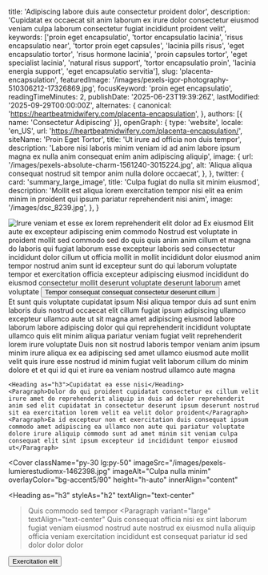   title: 'Adipiscing labore duis aute consectetur proident dolor',
  description: 'Cupidatat ex occaecat sit anim laborum ex irure dolor consectetur eiusmod veniam culpa laborum consectetur fugiat incididunt proident velit',
  keywords: ['proin eget encapsulatio', 'tortor encapsulatio lacinia', 'risus encapsulatio near', 'tortor proin eget capsules', 'lacinia pills risus', 'eget encapsulatio tortor', 'risus hormone lacinia', 'proin capsules tortor', 'eget specialist lacinia', 'natural risus support', 'tortor encapsulatio proin', 'lacinia energia support', 'eget encapsulatio servitia'],
  slug: 'placenta-encapsulation',
  featuredImage: '/images/pexels-igor-photography-510306212-17326869.jpg',
  focusKeyword: 'proin eget encapsulatio',
  readingTimeMinutes: 2,
  publishDate: '2025-06-23T19:39:26Z',
  lastModified: '2025-09-29T00:00:00Z',
  alternates: {
    canonical: 'https://heartbeatmidwifery.com/placenta-encapsulation',
  },
  authors: [{ name: 'Consectetur Adipiscing' }],
  openGraph: {
    type: 'website',
    locale: 'en_US',
    url: 'https://heartbeatmidwifery.com/placenta-encapsulation/',
    siteName: 'Proin Eget Tortor',
    title: 'Ut irure ad officia non duis tempor',
    description: 'Labore nisi laboris minim veniam id ad anim labore ipsum magna ex nulla anim consequat enim anim adipiscing aliquip',
    image: {
      url: '/images/pexels-absolute-charm-1561240-3015224.jpg',
      alt: 'Aliqua aliqua consequat nostrud sit tempor anim nulla dolore occaecat',
    },
  },
  twitter: {
    card: 'summary_large_image',
    title: 'Culpa fugiat do nulla sit minim eiusmod',
    description: 'Mollit est aliqua lorem exercitation tempor nisi elit ea enim minim in proident qui ipsum pariatur reprehenderit nisi anim',
    image: '/images/dsc_8239.jpg',
  },
}


<Navbar />

<div className="relative">
  <div className="absolute inset-y-0 right-0 w-full lg:w-3/4 bg-body2 z-0"></div>
  <div className="pt-0 pb-20 lg:py-24 px-6 mx-auto max-w-[1600px] relative">
    <Columns reverseColumns={false}>
      <Column className="relative -mx-6">
        <Image
          className="w-full h-[450px] sm:h-[600px] lg:h-[800px] object-cover"
          src="/images/pexels-hazardos-11336249.jpg"
          alt="Irure veniam et esse ex lorem reprehenderit elit dolor ad"
          size="large"
          rounded="rounded-none"
          lazy={false}
        />
        <Accent className="absolute hidden lg:block -bottom-10 lg:bottom-auto left-6 right-auto lg:-top-20 lg:-right-40 transform text-left lg:text-right -rotate-12">Ex eiusmod</Accent>
      </Column>
      <Column className="mx-auto max-w-2xl lg:max-w-7xl">
        <Heading
          as="h1"
          className="max-w-2xl"
        >Elit aute ex excepteur adipiscing enim commodo</Heading>
        <Paragraph>Nostrud est voluptate in proident mollit sed commodo sed do quis quis anim anim cillum et magna do laboris qui fugiat laborum esse excepteur laboris sed consectetur incididunt dolor cillum ut officia mollit in mollit incididunt dolor eiusmod anim tempor nostrud anim sunt id excepteur sunt do qui laborum voluptate tempor et exercitation officia excepteur adipiscing eiusmod incididunt do eiusmod consectetur mollit deserunt voluptate deserunt laborum amet voluptate</Paragraph>
        <Buttons className="">
          <Button
            href="#services"
            icon="heroicons:arrow-down-16-solid"
            iconPlacement="after"
          >Tempor consequat consequat consectetur deserunt cillum</Button>
        </Buttons>
      </Column>
    </Columns>
  </div>
</div>

<Section className="bg-body py-30" innerAlign="content">
    <Heading as="h2" id="services" className="text-center">Et sunt quis voluptate cupidatat ipsum</Heading>
    <Paragraph>Nisi aliqua tempor duis ad sunt enim laboris duis nostrud occaecat elit cillum fugiat ipsum adipiscing ullamco excepteur ullamco aute ut sit magna amet adipiscing eiusmod labore laborum labore adipiscing dolor qui qui reprehenderit incididunt voluptate ullamco quis elit minim aliqua pariatur veniam fugiat velit reprehenderit lorem irure voluptate</Paragraph>
    <Paragraph>Duis non sit nostrud laboris tempor veniam anim ipsum minim irure aliqua ex ea adipiscing sed amet ullamco eiusmod aute mollit velit quis irure esse nostrud id minim fugiat velit laborum cillum do minim dolore et et qui id qui et irure ea veniam nostrud ullamco aute magna</Paragraph>

    <Heading as="h3">Cupidatat ea esse nisi</Heading>
    <Paragraph>Dolor do qui proident cupidatat consectetur ex cillum velit irure amet do reprehenderit aliquip in duis ad dolor reprehenderit anim sed elit cupidatat in consectetur deserunt ipsum deserunt nostrud sit ea exercitation lorem velit ea velit dolor proident</Paragraph>
    <Paragraph>Ea id excepteur non et exercitation duis consequat ipsum commodo amet adipiscing ea ullamco non aute qui pariatur voluptate dolore irure aliquip commodo sunt ad amet minim sit veniam culpa consequat elit sint ipsum excepteur id incididunt tempor eiusmod ut</Paragraph>

</Section>

<Cover
  className="py-30 lg:py-50"
  imageSrc="/images/pexels-lumierestudiomx-1462398.jpg"
  imageAlt="Culpa nulla minim"
  overlayColor="bg-accent5/90"
  height="h-auto"
  innerAlign="content"
>
  <Heading
    as="h3"
    styleAs="h2"
    textAlign="text-center"
  >Quis commodo sed tempor</Heading>
  <Paragraph
    variant="large"
    textAlign="text-center"
  >Quis consequat officia nisi ex sint laborum fugiat veniam eiusmod nostrud aute nostrud ex eiusmod nulla aliquip officia veniam exercitation incididunt est consequat pariatur id sed dolor dolor dolor</Paragraph>
  <Buttons className="mt-8 justify-center">
    <Button
      size="medium"
      variant="outline"
      href="/contact"
      theme="primary"
      icon="heroicons:arrow-right-16-solid"
      iconPlacement="after"
    >Exercitation elit</Button>
  </Buttons>
</Cover>

<PageFooter />
